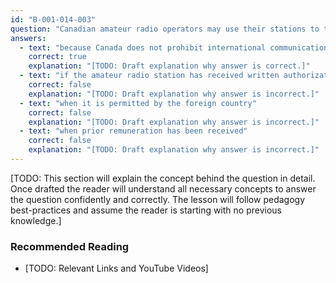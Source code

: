```yaml
---
id: "B-001-014-003"
question: "Canadian amateur radio operators may use their stations to transmit international communications on behalf of a third party:"
answers:
  - text: "because Canada does not prohibit international communications on behalf of third parties"
    correct: true
    explanation: "[TODO: Draft explanation why answer is correct.]"
  - text: "if the amateur radio station has received written authorization from Innovation, Science and Economic Development Canada"
    correct: false
    explanation: "[TODO: Draft explanation why answer is incorrect.]"
  - text: "when it is permitted by the foreign country"
    correct: false
    explanation: "[TODO: Draft explanation why answer is incorrect.]"
  - text: "when prior remuneration has been received"
    correct: false
    explanation: "[TODO: Draft explanation why answer is incorrect.]"
---
```


[TODO: This section will explain the concept behind the question in detail. Once drafted the reader will understand all necessary concepts to answer the question confidently and correctly. The lesson will follow pedagogy best-practices and assume the reader is starting with no previous knowledge.]

### Recommended Reading

- [TODO: Relevant Links and YouTube Videos]
